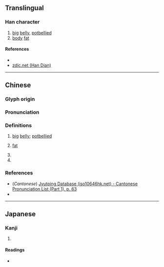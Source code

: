 {{character info/new}}
==Translingual==

===Han character===
{{Han char|rn=9|rad=人|as=03|sn=5|four=21210|canj=OM,XXOM|ids=⿰亻工}}

# [[big]] [[belly]], [[potbellied]]
# [[body]] [[fat]]

====References====
* {{Han ref|kx=0093.020|dkj=00377|dj=0196.060|hdz=10112.040|uh=4EDC|ud=20188|bh=C966|bd=51558}}
* [http://www.zdic.net/zd/zi/ZdicE4ZdicBBZdic9C.htm zdic.net (Han Dian)]

----

==Chinese==
{{zh-forms}}

===Glyph origin===
{{Han etym}}

===Pronunciation===
{{zh-pron
|m=hóng
|c=hung4
|mc=y
|oc=y
|ma=
|cat=n,a
}}

===Definitions===
{{zh-hanzi}}

# [[big]] [[belly]]; [[potbellied]]
# {{lb|zh|of body}} [[fat]] <!-- Kō Kan-Wa Jiten: 〔廣韻〕仜、身肥大也。〔集韻〕仜、朦仜、肥大兒。 -->
# {{zh-alt-form|龓}}
# {{zh-alt-form|肛}}

===References===
* (''Cantonese'') [http://www.iso10646hk.net/jp/document/download.jsp Jyutping Database (iso10646hk.net) - Cantonese Pronunciation List (Part 1), p. 63]
* {{R:DKJ}}

----

==Japanese==

===Kanji===
{{ja-kanji|grade=|rs=人03}}

# {{defn|lang=ja|sort=人03}}

====Readings====
* {{ja-readings|on=[[こう]] (kō), [[だ]] (da)|kun=}}